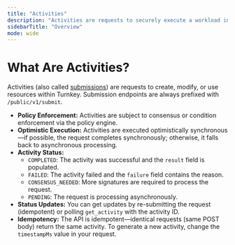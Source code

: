 ```yaml
---
title: "Activities"
description: "Activities are requests to securely execute a workload in Turnkey."
sidebarTitle: "Overview"
mode: wide
---
```


# What Are Activities?

Activities (also called [submissions](/developer-reference/api-overview/submissions)) are requests to create, modify, or use resources within Turnkey.
Submission endpoints are always prefixed with `/public/v1/submit`.

- **Policy Enforcement:** Activities are subject to consensus or condition enforcement via the policy engine.
- **Optimistic Execution:** Activities are executed optimistically synchronous—if possible, the request completes synchronously; otherwise, it falls back to asynchronous processing.
- **Activity Status:**
  - `COMPLETED`: The activity was successful and the `result` field is populated.
  - `FAILED`: The activity failed and the `failure` field contains the reason.
  - `CONSENSUS_NEEDED`: More signatures are required to process the request.
  - `PENDING`: The request is processing asynchronously.
- **Status Updates:** You can get updates by re-submitting the request (idempotent) or polling `get_activity` with the activity ID.
- **Idempotency:** The API is idempotent—identical requests (same POST body) return the same activity. To generate a new activity, change the `timestampMs` value in your request.


